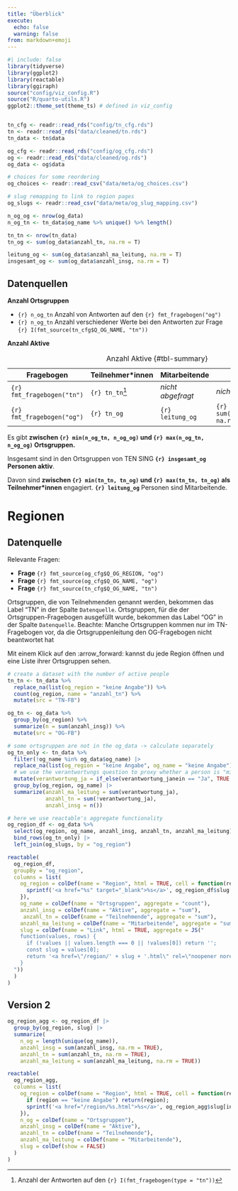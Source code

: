 ```yaml
---
title: "Überblick"
execute:
  echo: false
  warning: false
from: markdown+emoji
---
```


```r
#| include: false
library(tidyverse)
library(ggplot2)
library(reactable)
library(ggiraph)
source("config/viz_config.R")
source("R/quarto-utils.R")
ggplot2::theme_set(theme_ts) # defined in viz_config


tn_cfg <- readr::read_rds("config/tn_cfg.rds")
tn <- readr::read_rds("data/cleaned/tn.rds")
tn_data <- tn$data

og_cfg <- readr::read_rds("config/og_cfg.rds")
og <- readr::read_rds("data/cleaned/og.rds")
og_data <- og$data

# choices for some reordering 
og_choices <- readr::read_csv("data/meta/og_choices.csv")

# slug remapping to link to region pages
og_slugs <- readr::read_csv("data/meta/og_slug_mapping.csv")
```

```r
n_og_og <- nrow(og_data)
n_og_tn <- tn_data$og_name %>% unique() %>% length()

tn_tn <- nrow(tn_data)
tn_og <- sum(og_data$anzahl_tn, na.rm = T)

leitung_og <- sum(og_data$anzahl_ma_leitung, na.rm = T)
insgesamt_og <- sum(og_data$anzahl_insg, na.rm = T)
```

::: {.callout-note collapse="true"}
## Datenquellen

**Anzahl Ortsgruppen**

- `{r} n_og_tn` Anzahl von Antworten auf den `{r} fmt_fragebogen("og")`
- `{r} n_og_tn` Anzahl verschiedener Werte bei den Antworten zur Frage `{r} I(fmt_source(tn_cfg$Q_OG_NAME, "tn"))`

**Anzahl Aktive**

| Fragebogen                 | Teilnehmer\*innen | Mitarbeitende | Insgesamt                                 |
|-----------------|-----------------|-----------------|----------------------|
| `{r} fmt_fragebogen("tn")` | `{r} tn_tn`[^1]   | *nicht abgefragt*         | *nicht errechenbar*                       |
| `{r} fmt_fragebogen("og")` | `{r} tn_og`       | `{r} leitung_og`          | `{r} sum(og_data$anzahl_insg, na.rm = T)` |

: Anzahl Aktive {#tbl-summary}
:::

[^1]: Anzahl der Antworten auf den `{r} I(fmt_fragebogen(type = "tn"))`


Es gibt **zwischen `{r} min(n_og_tn, n_og_og)` und `{r} max(n_og_tn, n_og_og)` Ortsgruppen.**

Insgesamt sind in den Ortsgruppen von TEN SING **`{r} insgesamt_og` Personen aktiv**.

Davon sind **zwischen `{r} min(tn_tn, tn_og)` und `{r} max(tn_tn, tn_og)` als Teilnehmer\*innen** engagiert.  **`{r} leitung_og`** Personen sind Mitarbeitende.

# Regionen

::: {.callout-note collapse="true"}
## Datenquelle



Relevante Fragen:

- **Frage** `{r} fmt_source(og_cfg$Q_OG_REGION, "og")`
- **Frage** `{r} fmt_source(og_cfg$Q_OG_NAME, "og")`
- **Frage** `{r} fmt_source(tn_cfg$Q_OG_NAME, "tn")` 


Ortsgruppen, die von Teilnehmenden genannt werden, bekommen das Label "TN" in der Spalte `Datenquelle`. Ortsgruppen, für die der Ortsgruppen-Fragebogen ausgefüllt wurde, bekommen das Label "OG" in der Spalte `Datenquelle`. 
Beachte: Manche Ortsgruppen kommen nur im TN-Fragebogen vor, da die Ortsgruppenleitung den OG-Fragebogen nicht beantwortet hat

:::

::: callout-tip
Mit einem Klick auf den :arrow_forward: kannst du jede Region öffnen und eine Liste ihrer Ortsgruppen sehen.
:::

```r
# create a dataset with the number of active people
tn_tn <- tn_data %>% 
  replace_na(list(og_region = "keine Angabe")) %>% 
  count(og_region, name = "anzahl_tn") %>% 
  mutate(src = "TN-FB")

og_tn <- og_data %>% 
  group_by(og_region) %>% 
  summarize(n = sum(anzahl_insg)) %>% 
  mutate(src = "OG-FB")

```



```r
# some ortsgruppen are not in the og_data -> calculate separately
og_tn_only <- tn_data %>% 
  filter(!og_name %in% og_data$og_name) |> 
  replace_na(list(og_region = "keine Angabe", og_name = "keine Angabe")) %>% 
  # we use the verantwortungs question to proxy whether a person is "mitarbeitend"
  mutate(verantwortung_ja = if_else(verantwortung_janein == "Ja", TRUE, FALSE, missing = FALSE)) |> 
  group_by(og_region, og_name) |> 
  summarize(anzahl_ma_leitung = sum(verantwortung_ja),
            anzahl_tn = sum(!verantwortung_ja),
            anzahl_insg = n())

# here we use reactable's aggregate functionality
og_region_df <- og_data %>%
  select(og_region, og_name, anzahl_insg, anzahl_tn, anzahl_ma_leitung) |> 
  bind_rows(og_tn_only) |> 
  left_join(og_slugs, by = "og_region")

reactable(
  og_region_df,
  groupBy = "og_region",
  columns = list(
    og_region = colDef(name = "Region", html = TRUE, cell = function(region, index) {
      sprintf('<a href="%s" target="_blank">%s</a>', og_region_df$slug[index], region)
    }),
    og_name = colDef(name = "Ortsgruppen", aggregate = "count"),
    anzahl_insg = colDef(name = "Aktive", aggregate = "sum"),
     anzahl_tn = colDef(name = "Teilnehmende", aggregate = "sum"),
    anzahl_ma_leitung = colDef(name = "Mitarbeitende", aggregate = "sum"),
    slug = colDef(name = "Link", html = TRUE, aggregate = JS("
    function(values, rows) {
      if (!values || values.length === 0 || !values[0]) return '';
      const slug = values[0];
      return '<a href=\"/region/' + slug + '.html\" rel=\"noopener noreferrer\" style=\"text-decoration: none;\">🔗</a>';
    }
  "))
  )
)

```


## Version 2

```r
og_region_agg <- og_region_df |> 
  group_by(og_region, slug) |> 
  summarize(
    n_og = length(unique(og_name)),
    anzahl_insg = sum(anzahl_insg, na.rm = TRUE),
    anzahl_tn = sum(anzahl_tn, na.rm = TRUE),
    anzahl_ma_leitung = sum(anzahl_ma_leitung, na.rm = TRUE))

reactable(
  og_region_agg,
  columns = list(
    og_region = colDef(name = "Region", html = TRUE, cell = function(region, index) {
      if (region == "keine Angabe") return(region);
      sprintf('<a href="/region/%s.html">%s</a>', og_region_agg$slug[index], region)
    }),
    n_og = colDef(name = "Ortsgruppen"),
    anzahl_insg = colDef(name = "Aktive"),
    anzahl_tn = colDef(name = "Teilnehmende"),
    anzahl_ma_leitung = colDef(name = "Mitarbeitende"),
    slug = colDef(show = FALSE)
  )
)
```